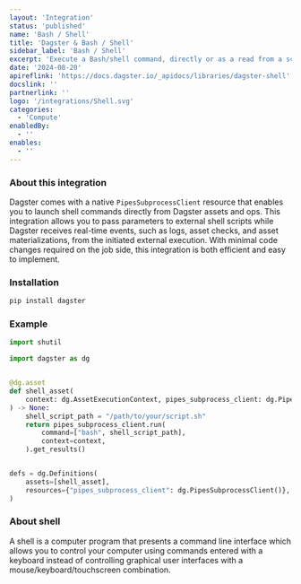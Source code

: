 ```yaml
---
layout: 'Integration'
status: 'published'
name: 'Bash / Shell'
title: 'Dagster & Bash / Shell'
sidebar_label: 'Bash / Shell'
excerpt: 'Execute a Bash/shell command, directly or as a read from a script file.'
date: '2024-08-20'
apireflink: 'https://docs.dagster.io/_apidocs/libraries/dagster-shell'
docslink: ''
partnerlink: ''
logo: '/integrations/Shell.svg'
categories:
  - 'Compute'
enabledBy:
  - ''
enables:
  - ''
---
```


### About this integration

Dagster comes with a native `PipesSubprocessClient` resource that enables you to launch shell commands directly from Dagster assets and ops. This integration allows you to pass parameters to external shell scripts while Dagster receives real-time events, such as logs, asset checks, and asset materializations, from the initiated external execution. With minimal code changes required on the job side, this integration is both efficient and easy to implement.

### Installation

```bash
pip install dagster
```

### Example

```python
import shutil

import dagster as dg


@dg.asset
def shell_asset(
    context: dg.AssetExecutionContext, pipes_subprocess_client: dg.PipesSubprocessClient
) -> None:
    shell_script_path = "/path/to/your/script.sh"
    return pipes_subprocess_client.run(
        command=["bash", shell_script_path],
        context=context,
    ).get_results()


defs = dg.Definitions(
    assets=[shell_asset],
    resources={"pipes_subprocess_client": dg.PipesSubprocessClient()},
)
```

### About shell

A shell is a computer program that presents a command line interface which allows you to control your computer using commands entered with a keyboard instead of controlling graphical user interfaces with a mouse/keyboard/touchscreen combination.
